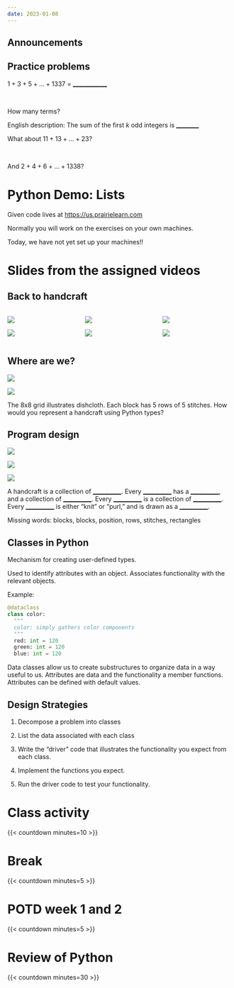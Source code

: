 ```yaml
---
date: 2023-01-08
---
```


## Announcements

##  {.centered background-iframe="https://firas.moosvi.com/courses/cpsc203/2023_WT2/notes/setup/stack.html" background-interactive="true" data-menu-title="Tech stack instructions"}

## Practice problems

$1 + 3 + 5 + \ldots + 1337$ = [\_\_\_\_\_\_\_\_\_\_\_\_]{.underline}

\

How many terms?

English description: The sum of the first $k$ odd integers is [\_\_\_\_\_\_\_\_]{.underline}

What about $11 + 13 + \ldots + 23$?

\

And $2 + 4 + 6 + \ldots + 1338$?

# Python Demo: Lists

Given code lives at <https://us.prairielearn.com>

Normally you will work on the exercises on your own machines.

Today, we have not yet set up your machines!!

# Slides from the assigned videos

##  {background-iframe="https://player.vimeo.com/video/905091212?h=dccc9e6836" data-menu-title="Handcraft program design"}

## Back to handcraft

:::::: columns
::: {.column width="33%"}
![](/images/quilt.jpg){fig-alt="A quilt in different colours—green and pink—and patterns—paisley and flowers."}

![](/images/doily.jpg){fig-alt="A white doily with a spiral pattern on a wooden surface."}
:::

::: {.column width="33%"}
![](/images/pinecone-pen.jpg){fig-alt="A pen made from pinecone."}

![](/images/shirt.jpg){fig-alt="A vibrant woven textile with intricate geometric patterns in various colours the main being red, displayed against a mossy wooden background."}
:::

::: {.column width="33%"}
![](/images/paper-violin.jpg){fig-alt="A violin made from intricately quilled green paper with a bow."}

![](/images/crochet-bike.jpg){fig-alt="A bicycle covered in crocheted yarn in various colours."}
:::
::::::

## Where are we?

::: {layout="[2,8]"}
![](/images/knitted-dishcloth-with-basket-weave.png){fig-alt="A teal knitted dishcloth with a basketweave pattern and two red knitting needles resting on it."}

![](/images/nested-grids.png){fig-alt="A 2D grid with one square extended, showing it as a smaller grid pattern that repeats across the larger grid."}
:::

::: notes
The 8x8 grid illustrates dishcloth.
Each block has 5 rows of 5 stitches.
How would you represent a handcraft using Python types?
:::

## Program design

::: {layout="[1,1,1]"}
![](/images/pixelated-chevron-knitting-pattern.jpg){fig-alt="A chevron knitting pattern with zigzag lines."}

![](/images/pixelated-diagonal-lines-knitting-pattern.jpg){fig-alt="A knitting pattern with diagonal stripes."}

![](/images/pixelated-diamond-knitting-pattern.jpg){fig-alt="A knitting pattern with diagonal stripes."}
:::

A handcraft is a collection of [\_\_\_\_\_\_\_\_\_\_]{.underline}.
Every [\_\_\_\_\_\_\_\_\_\_]{.underline} has a [\_\_\_\_\_\_\_\_\_\_]{.underline}, and a collection of [\_\_\_\_\_\_\_\_\_\_]{.underline}.
Every [\_\_\_\_\_\_\_\_\_\_]{.underline} is a collection of [\_\_\_\_\_\_\_\_\_\_]{.underline}.
Every [\_\_\_\_\_\_\_\_\_\_]{.underline} is either "knit" or "purl," and is drawn as a [\_\_\_\_\_\_\_\_\_\_]{.underline}.

::: notes
Missing words: blocks, blocks, position, rows, stitches, rectangles
:::

##  {background-iframe="https://player.vimeo.com/video/905092897" data-menu-title="Classes in Python" menu="false"}

## Classes in Python

Mechanism for creating user-defined types.

Used to identify attributes with an object.
Associates functionality with the relevant objects.

Example:

``` python
@dataclass
class color:
  """
  color: simply gathers color components
  """
  red: int = 120
  green: int = 120
  blue: int = 120
```

::: notes
Data classes allow us to create substructures to organize data in a way useful to us.
Attributes are data and the functionality a member functions.
Attributes can be defined with default values.
:::

## Design Strategies

1.  Decompose a problem into classes

2.  List the data associated with each class

3.  Write the "driver" code that illustrates the functionality you expect from each class.

4.  Implement the functions you expect.

5.  Run the driver code to test your functionality.

# Class activity

{{< countdown minutes=10 >}}

# Break

{{< countdown minutes=5 >}}

# POTD week 1 and 2

{{< countdown minutes=5 >}}

# Review of Python

{{< countdown minutes=30 >}}

